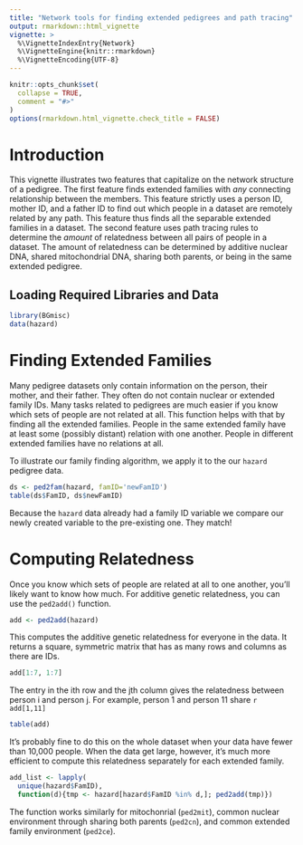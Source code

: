 ```yaml
---
title: "Network tools for finding extended pedigrees and path tracing"
output: rmarkdown::html_vignette
vignette: >
  %\VignetteIndexEntry{Network}
  %\VignetteEngine{knitr::rmarkdown}
  %\VignetteEncoding{UTF-8}
---
```


```r
knitr::opts_chunk$set(
  collapse = TRUE,
  comment = "#>"
)
options(rmarkdown.html_vignette.check_title = FALSE) 
```


# Introduction

This vignette illustrates two features that capitalize on the network structure of a pedigree.  The first feature finds extended families with *any* connecting relationship between the members.  This feature strictly uses a person ID, mother ID, and a father ID to find out which people in a dataset are remotely related by any path.  This feature thus finds all the separable extended families in a dataset.  The second feature uses path tracing rules to determine the *amount* of relatedness between all pairs of people in a dataset.  The amount of relatedness can be determined by additive nuclear DNA, shared mitochondrial DNA, sharing both parents, or being in the same extended pedigree.

## Loading Required Libraries and Data

```r
library(BGmisc)
data(hazard)
```

# Finding Extended Families

Many pedigree datasets only contain information on the person, their mother, and their father.  They often do not contain nuclear or extended family IDs.  Many tasks related to pedigrees are much easier if you know which sets of people are not related at all.  This function helps with that by finding all the extended families.  People in the same extended family have at least some (possibly distant) relation with one another.  People in different extended families have no relations at all.

To illustrate our family finding algorithm, we apply it to the our `hazard` pedigree data.

```r
ds <- ped2fam(hazard, famID='newFamID')
table(ds$FamID, ds$newFamID)
```

Because the `hazard` data already had a family ID variable we compare our newly created variable to the pre-existing one.  They match!


# Computing Relatedness

Once you know which sets of people are related at all to one another, you'll likely want to know how much.  For additive genetic relatedness, you can use the `ped2add()` function.

```r
add <- ped2add(hazard)

```

This computes the additive genetic relatedness for everyone in the data.  It returns a square, symmetric matrix that has as many rows and columns as there are IDs.  

```r
add[1:7, 1:7]
```


The entry in the ith row and the jth column gives the relatedness between person i and person j. For example, person 1 and person 11 share  `r add[1,11]`

```r
table(add)
```

It's probably fine to do this on the whole dataset when your data have fewer than 10,000 people.  When the data get large, however, it's much more efficient to compute this relatedness separately for each extended family.

```r
add_list <- lapply(
  unique(hazard$FamID),
  function(d){tmp <- hazard[hazard$FamID %in% d,]; ped2add(tmp)})
```

The function works similarly for mitochonrial (`ped2mit`), common nuclear environment through sharing both parents (`ped2cn`), and common extended family environment (`ped2ce`).

